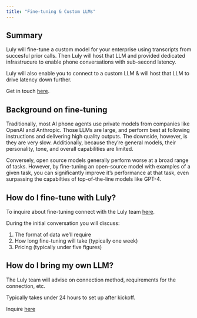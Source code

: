 ```yaml
---
title: "Fine-tuning & Custom LLMs"
---
```


## Summary

Luly will fine-tune a custom model for your enterprise using transcripts from succesful prior calls. Then Luly will host that LLM and provided dedicated infrastrucure to enable phone conversations with sub-second latency.

Luly will also enable you to connect to a custom LLM & will host that LLM to drive latency down further.

Get in touch [here](https://portal.luly.ai/).

## Background on fine-tuning

Traditionally, most AI phone agents use private models from companies like OpenAI and Anthropic. Those LLMs are large, and perform best at following instructions and delivering high quality outputs. The downside, however, is they are very slow. Additionally, because they’re general models, their personality, tone, and overall capabilities are limited.

Conversely, open source models generally perform worse at a broad range of tasks. However, by fine-tuning an open-source model with examples of a given task, you can significantly improve it’s performance at that task, even surpassing the capabilties of top-of-the-line models like GPT-4.

## How do I fine-tune with Luly?

To inquire about fine-tuning connect with the Luly team [here](https://portal.luly.ai/).

During the initial conversation you will discuss:

1.  The format of data we’ll require
2.  How long fine-tuning will take (typically one week)
3.  Pricing (typically under five figures)

## How do I bring my own LLM?

The Luly team will advise on connection method, requirements for the connection, etc.

Typically takes under 24 hours to set up after kickoff.

Inquire [here](https://portal.luly.ai/)